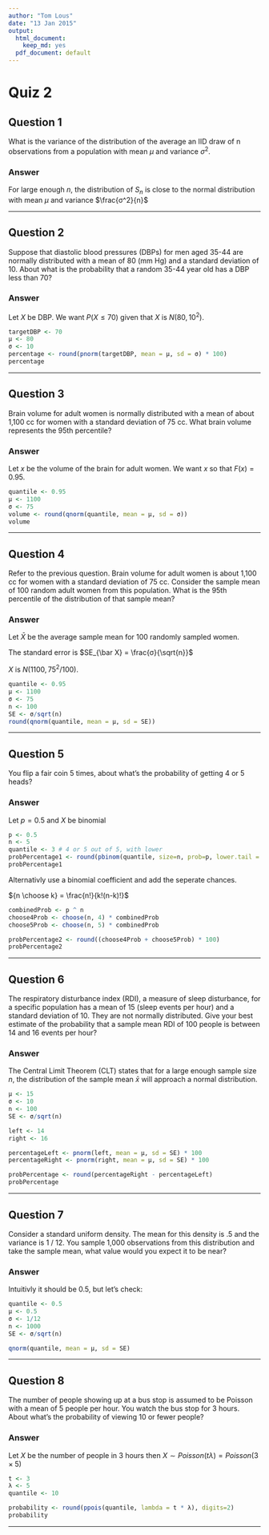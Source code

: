 ```yaml
---
author: "Tom Lous"
date: "13 Jan 2015"
output:
  html_document:
    keep_md: yes
  pdf_document: default
---
```


# Quiz 2
## Question 1

What is the variance of the distribution of the average an IID draw of n observations from a population with mean $μ$ and variance $σ^2$.

### Answer

For large enough $n$, the distribution of $S_n$ is close to the normal distribution with mean $µ$ and variance $\frac{σ^2}{n}$


---

## Question 2

Suppose that diastolic blood pressures (DBPs) for men aged 35-44 are normally distributed with a mean of 80 (mm Hg) and a standard deviation of 10. About what is the probability that a random 35-44 year old has a DBP less than 70?

### Answer

Let $X$ be DBP. We want $P(X \leq 70)$ given that $X$ is $N(80, 10^2)$.

```r
targetDBP <- 70
μ <- 80
σ <- 10
percentage <- round(pnorm(targetDBP, mean = μ, sd = σ) * 100)
percentage
```
---

## Question 3

Brain volume for adult women is normally distributed with a mean of about 1,100 cc for women with a standard deviation of 75 cc. What brain volume represents the 95th percentile?

### Answer

Let $x$ be the volume of the brain for adult women. We want $x$ so that $F(x) = 0.95$.

```r
quantile <- 0.95
μ <- 1100
σ <- 75
volume <- round(qnorm(quantile, mean = μ, sd = σ))
volume
```

---

## Question 4

Refer to the previous question. Brain volume for adult women is about 1,100 cc for women with a standard deviation of 75 cc. Consider the sample mean of 100 random adult women from this population. What is the 95th percentile of the distribution of that sample mean?

### Answer

Let $\bar X$ be the average sample mean for 100 randomly sampled women.

The standard error is $SE_{\bar X} = \frac{σ}{\sqrt{n}}$

$X$ is $N(1100, 75^2 / 100)$.

```r
quantile <- 0.95
μ <- 1100
σ <- 75
n <- 100
SE <- σ/sqrt(n)
round(qnorm(quantile, mean = μ, sd = SE))

```

---

## Question 5

You flip a fair coin 5 times, about what's the probability of getting 4 or 5 heads?

### Answer

Let $p=0.5$ and $X$ be binomial

```r
p <- 0.5
n <- 5
quantile <- 3 # 4 or 5 out of 5, with lower
probPercentage1 <- round(pbinom(quantile, size=n, prob=p, lower.tail = FALSE) * 100)
probPercentage1
```

Alternativly use a binomial coefficient and add the seperate chances.

${n \choose k} = \frac{n!}{k!(n-k)!}$

```r
combinedProb <- p ^ n
choose4Prob <- choose(n, 4) * combinedProb
choose5Prob <- choose(n, 5) * combinedProb

probPercentage2 <- round((choose4Prob + choose5Prob) * 100)
probPercentage2
```


---

## Question 6

The respiratory disturbance index (RDI), a measure of sleep disturbance, for a specific population has a mean of 15 (sleep events per hour) and a standard deviation of 10. They are not normally distributed. Give your best estimate of the probability that a sample mean RDI of 100 people is between 14 and 16 events per hour?

### Answer

The Central Limit Theorem (CLT) states that for a large enough sample size $n$, the distribution of the sample mean $\bar x$  will approach a normal distribution.

```r
μ <- 15
σ <- 10
n <- 100
SE <- σ/sqrt(n)

left <- 14
right <- 16

percentageLeft <- pnorm(left, mean = μ, sd = SE) * 100
percentageRight <- pnorm(right, mean = μ, sd = SE) * 100

probPercentage <- round(percentageRight - percentageLeft)
probPercentage


```



---

## Question 7

Consider a standard uniform density. The mean for this density is .5 and the variance is 1 / 12. You sample 1,000 observations from this distribution and take the sample mean, what value would you expect it to be near?

### Answer

Intuitivly it should be 0.5, but let's check:

```r
quantile <- 0.5
μ <- 0.5
σ <- 1/12
n <- 1000
SE <- σ/sqrt(n)

qnorm(quantile, mean = μ, sd = SE)
```


---

## Question 8

The number of people showing up at a bus stop is assumed to be Poisson with a mean of 5 people per hour. You watch the bus stop for 3 hours. About what's the probability of viewing 10 or fewer people?

### Answer

Let $X$ be the number of people in 3 hours then $X \sim Poisson(tλ) = Poisson(3 \times 5)$

```r
t <- 3
λ <- 5
quantile <- 10

probability <- round(ppois(quantile, lambda = t * λ), digits=2)
probability
```

---

